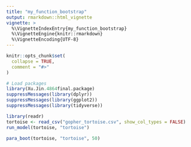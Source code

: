 ```yaml
---
title: "my_function_bootstrap"
output: rmarkdown::html_vignette
vignette: >
  %\VignetteIndexEntry{my_function_bootstrap}
  %\VignetteEngine{knitr::rmarkdown}
  %\VignetteEncoding{UTF-8}
---
```


```r
knitr::opts_chunk$set(
  collapse = TRUE,
  comment = "#>"
)
```

```r
# Load packages
library(Xu.Jin.4864final.package)
suppressMessages(library(dplyr))
suppressMessages(library(ggplot2))
suppressMessages(library(tidyverse))
```

```r
library(readr)
tortoise <- read_csv("gopher_tortoise.csv", show_col_types = FALSE)
run_model(tortoise, "tortoise")

para_boot(tortoise, "tortoise", 50)
```


